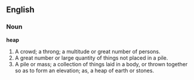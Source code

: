 ==English==

===Noun===

'''heap'''

#A crowd; a throng; a multitude or great number of persons.
#A great number or large quantity of things not placed in a pile.
#A pile or mass; a collection of things laid in a body, or thrown together so as to form an elevation; as, a heap of earth or stones.